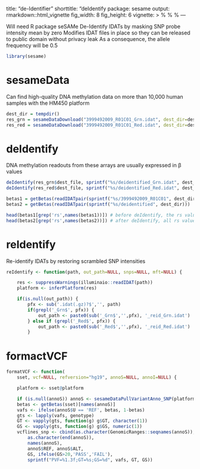 title: "de-Identifier"
shorttitle: "deIdentify
package: sesame
output: rmarkdown::html_vignette
fig_width: 8
fig_height: 6
vignette: >
  %\VignetteEngine{knitr::rmarkdown}
  %\VignetteIndexEntry{"0. de-Identifier"}
  %\VignetteEncoding{UTF-8} 
---

Will need R package seSAMe
De-Identify IDATs by masking SNP probe intensity mean by zero
Modifies IDAT files in place so they can be released to public domain without privacy leak
As a consequence, the allele frequency will be 0.5

```r
library(sesame)
```

# sesameData

Can find high-quality DNA methylation data on more than 10,000 human samples with the HM450 platform

```r
dest_dir = tempdir()
res_grn = sesameDataDownload("3999492009_R01C01_Grn.idat", dest_dir=dest_dir)
res_red = sesameDataDownload("3999492009_R01C01_Red.idat", dest_dir=dest_dir)
```
                                                   
# deIdentify

DNA methylation readouts from these arrays are usually expressed in β values

```r

deIdentify(res_grn$dest_file, sprintf("%s/deidentified_Grn.idat", dest_dir))
deIdentify(res_red$dest_file, sprintf("%s/deidentified_Red.idat", dest_dir))

betas1 = getBetas(readIDATpair(sprintf("%s/3999492009_R01C01", dest_dir)))
betas2 = getBetas(readIDATpair(sprintf("%s/deidentified", dest_dir)))

head(betas1[grep('rs',names(betas1))]) # before deIdentify, the rs values will all be different 
head(betas2[grep('rs',names(betas2))]) # after deIdentify, all rs values will be 0.5
```

# reIdentify

Re-identify IDATs by restoring scrambled SNP intensities

```r
reIdentify <- function(path, out_path=NULL, snps=NULL, mft=NULL) {

    res <- suppressWarnings(illuminaio::readIDAT(path))
    platform <- inferPlatform(res)

    if(is.null(out_path)) {
        pfx <- sub('.idat(.gz)?$','', path)
        if(grepl('_Grn$', pfx)) {
            out_path <- paste0(sub('_Grn$','',pfx), '_reid_Grn.idat')
        } else if (grepl('_Red$', pfx)) {
            out_path <- paste0(sub('_Red$','',pfx), '_reid_Red.idat')
        }
 ```
    
# formactVCF

```r
formatVCF <- function(
    sset, vcf=NULL, refversion="hg19", annoS=NULL, annoI=NULL) {

    platform <- sset@platform

    if (is.null(annoS)) annoS <- sesameDataPullVariantAnno_SNP(platform)
    betas <- getBetas(sset)[names(annoS)]
    vafs <- ifelse(annoS$U == 'REF', betas, 1-betas)
    gts <- lapply(vafs, genotype)
    GT <- vapply(gts, function(g) g$GT, character(1))
    GS <- vapply(gts, function(g) g$GS, numeric(1))
    vcflines_snp <- cbind(as.character(GenomicRanges::seqnames(annoS)),
        as.character(end(annoS)),
        names(annoS),
        annoS$REF, annoS$ALT,
        GS, ifelse(GS>20,'PASS','FAIL'),
        sprintf("PVF=%1.3f;GT=%s;GS=%d", vafs, GT, GS))
```


